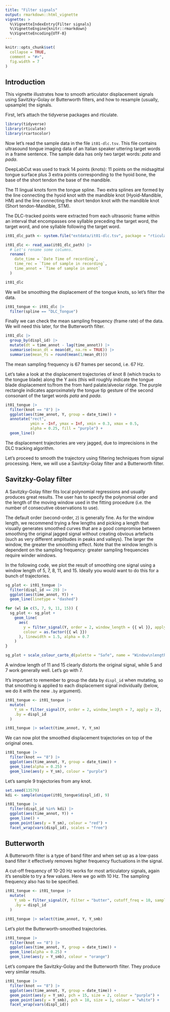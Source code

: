 ```yaml
---
title: "Filter signals"
output: rmarkdown::html_vignette
vignette: >
  %\VignetteIndexEntry{Filter signals}
  %\VignetteEngine{knitr::rmarkdown}
  %\VignetteEncoding{UTF-8}
---
```


```r
knitr::opts_chunk$set(
  collapse = TRUE,
  comment = "#>",
  fig.width = 7
)
```

## Introduction

This vignette illustrates how to smooth articulator displacement signals using Savitzky-Golay or Butterworth filters, and how to resample (usually, upsample) the signals.

First, let's attach the tidyverse packages and rticulate.

```r
library(tidyverse)
library(rticulate)
library(rcartocolor)
```

Now let's read the sample data in the file `it01-dlc.tsv`. This file contains ultrasound tongue imaging data of an Italian speaker uttering target words in a frame sentence. The sample data has only two target words: *pata* and *pada*.

DeepLabCut was used to track 14 points (knots): 11 points on the midsagittal tongue surface plus 3 extra points corresponding to the hyoid bone, the base of the short tendon the base of the mandible.

The 11 lingual knots form the tongue spline. Two extra splines are formed by the line connecting the hyoid knot with the mandible knot (Hyoid-Mandible, HM) and the line connecting the short tendon knot with the mandible knot (Short tendon-Mandible, STM).

The DLC-tracked points were extracted from each ultrasonic frame within an interval that encompasses one syllable preceding the target word, the target word, and one syllable following the target word.

```r
it01_dlc_path <- system.file("extdata/it01-dlc.tsv", package = "rticulate")

it01_dlc <- read_aaa(it01_dlc_path) |> 
  # Let's rename some columns.
  rename(
    date_time = `Date Time of recording`,
    time_rec = `Time of sample in recording`,
    time_annot = `Time of sample in annot`
  )

it01_dlc
```

We will be smoothing the displacement of the tongue knots, so let's filter the data.

```r
it01_tongue <- it01_dlc |> 
  filter(spline == "DLC_Tongue")
```

Finally we can check the mean sampling frequency (frame rate) of the data. We will need this later, for the Butterworth filter.

```r
it01_dlc |>
  group_by(displ_id) |>
  mutate(dt = time_annot - lag(time_annot)) |>
  summarise(mean_dt = mean(dt, na.rm = TRUE)) |>
  summarise(mean_fs = round(mean(1/mean_dt)))
```

The mean sampling frequency is 67 frames per second, i.e. 67 Hz.

Let's take a look at the displacement trajectories of knot 8 (which tracks to the tongue blade) along the Y axis (this will roughly indicate the tongue blade displacement to/from the from hard palate/alveolar ridge. The purple rectangle indicates approximately the tongue tip gesture of the second consonant of the target words *pata* and *pada*.

```r
it01_tongue |> 
  filter(knot == "8") |> 
  ggplot(aes(time_annot, Y, group = date_time)) +
  annotate("rect",
           ymin = -Inf, ymax = Inf, xmin = 0.3, xmax = 0.5,
           alpha = 0.25, fill = "purple") +
  geom_line()
```

The displacement trajectories are very jagged, due to imprecisions in the DLC tracking algorithm.

Let's proceed to smooth the trajectory using filtering techniques from signal processing. Here, we will use a Savitzky-Golay filter and a Butterworth filter.

## Savitzky-Golay filter

A Savitzky-Golay filter fits local polynomial regressions and usually produces great results. The user has to specify the polynomial order and the length of the moving window used in the fitting procedure (i.e. the number of consecutive observations to use).

The default order (second-order, `2`) is generally fine. As for the window length, we recommend trying a few lengths and picking a length that visually generates smoothed curves that are a good compromise between smoothing the original jagged signal without creating obvious artefacts (such as very different amplitudes in peaks and valleys). The larger the window, the greater the smoothing effect. Note that the window length is dependent on the sampling frequency: greater sampling frequencies require winder windows.

In the following code, we plot the result of smoothing one signal using a window length of 5, 7, 8, 11, and 15. Ideally you would want to do this for a bunch of trajectories.

```r
sg_plot <- it01_tongue |> 
  filter(displ_id == 29) |> 
  ggplot(aes(time_annot, Y)) +
  geom_line(linetype = "dashed")

for (wl in c(5, 7, 9, 11, 15)) {
  sg_plot <- sg_plot +
    geom_line(
      aes(
        y = filter_signal(Y, order = 2, window_length = {{ wl }}, apply = 2),
        colour = as.factor({{ wl }})
      ), linewidth = 1.5, alpha = 0.7
    )
}

sg_plot + scale_colour_carto_d(palette = "Safe", name = "Window\nlength")
```

A window length of 11 and 15 clearly distorts the original signal, while 5 and 7 work generally well. Let's go with 7.

It's important to remember to group the data by `displ_id` when mutating, so that smoothing is applied to each displacement signal individually (below, we do it with the new `.by` argument).

```r
it01_tongue <- it01_tongue |> 
  mutate(
    Y_sm = filter_signal(Y, order = 2, window_length = 7, apply = 2),
    .by = displ_id
  )

it01_tongue |> select(time_annot, Y, Y_sm)
```

We can now plot the smoothed displacement trajectories on top of the original ones.

```r
it01_tongue |> 
  filter(knot == "8") |> 
  ggplot(aes(time_annot, Y, group = date_time)) +
  geom_line(alpha = 0.25) +
  geom_line(aes(y = Y_sm), colour = "purple")
```

Let's sample 9 trajectories from any knot.

```r
set.seed(13579)
kdi <- sample(unique(it01_tongue$displ_id), 9)

it01_tongue |> 
  filter(displ_id %in% kdi) |> 
  ggplot(aes(time_annot, Y)) +
  geom_line() +
  geom_point(aes(y = Y_sm), colour = "red") +
  facet_wrap(vars(displ_id), scales = "free")
```

## Butterworth

A Butterworth filter is a type of band filter and when set up as a low-pass band filter it effectively removes higher frequency fluctuations in the signal.

A cut-off frequency of 10-20 Hz works for most articulatory signals, again it's sensible to try a few values. Here we go with 10 Hz. The sampling frequency also has to be specified.

```r
it01_tongue <- it01_tongue |> 
  mutate(
    Y_smb = filter_signal(Y, filter = "butter", cutoff_freq = 10, sampling_freq = 67),
    .by = displ_id
  )

it01_tongue |> select(time_annot, Y, Y_smb)
```

Let's plot the Butterworth-smoothed trajectories.

```r
it01_tongue |> 
  filter(knot == "8") |> 
  ggplot(aes(time_annot, Y, group = date_time)) +
  geom_line(alpha = 0.25) +
  geom_line(aes(y = Y_smb), colour = "orange")
```

Let's compare the Savitzky-Golay and the Butterworth filter. They produce very similar results.

```r
it01_tongue |> 
  filter(knot == "8") |> 
  ggplot(aes(time_annot, Y, group = date_time)) +
  geom_point(aes(y = Y_sm), pch = 15, size = 2, colour = "purple") +
  geom_point(aes(y = Y_smb), pch = 18, size = 1, colour = "white") +
  facet_wrap(vars(displ_id))
```




